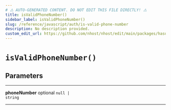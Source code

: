 ```yaml
---
# ⚠️ AUTO-GENERATED CONTENT. DO NOT EDIT THIS FILE DIRECTLY! ⚠️
title: isValidPhoneNumber()
sidebar_label: isValidPhoneNumber()
slug: /reference/javascript/auth/is-valid-phone-number
description: No description provided.
custom_edit_url: https://github.com/nhost/nhost/edit/main/packages/hasura-auth-js/src/utils/validators.ts#L16
---
```


# `isValidPhoneNumber()`

## Parameters

---

**<span className="parameter-name">phoneNumber</span>** <span className="optional-status">optional</span> <code>null &#124; string</code>

---
